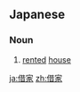 ==Japanese==
{{ja-kanjitab|借|家}}

===Noun===
{{ja-noun|しゃくや}}
# [[rented]] [[house]]

[[ja:借家]]
[[zh:借家]]